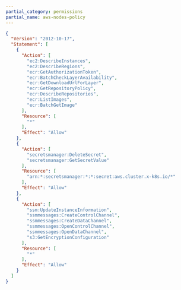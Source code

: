 ```yaml
---
partial_category: permissions
partial_name: aws-nodes-policy
---
```

```json
{
  "Version": "2012-10-17",
  "Statement": [
    {
      "Action": [
        "ec2:DescribeInstances",
        "ec2:DescribeRegions",
        "ecr:GetAuthorizationToken",
        "ecr:BatchCheckLayerAvailability",
        "ecr:GetDownloadUrlForLayer",
        "ecr:GetRepositoryPolicy",
        "ecr:DescribeRepositories",
        "ecr:ListImages",
        "ecr:BatchGetImage"
      ],
      "Resource": [
        "*"
      ],
      "Effect": "Allow"
    },
    {
      "Action": [
        "secretsmanager:DeleteSecret",
        "secretsmanager:GetSecretValue"
      ],
      "Resource": [
        "arn:*:secretsmanager:*:*:secret:aws.cluster.x-k8s.io/*"
      ],
      "Effect": "Allow"
    },
    {
      "Action": [
        "ssm:UpdateInstanceInformation",
        "ssmmessages:CreateControlChannel",
        "ssmmessages:CreateDataChannel",
        "ssmmessages:OpenControlChannel",
        "ssmmessages:OpenDataChannel",
        "s3:GetEncryptionConfiguration"
      ],
      "Resource": [
        "*"
      ],
      "Effect": "Allow"
    }
  ]
}
```
